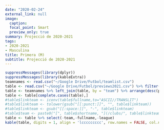 ```yaml
---
date: "2020-02-24"
external_link: null
image:
  caption: 
  focal_point: Smart
  preview_only: true
summary: Projecció de 2020-2021
tags:
- 2020-2021
- Masculina
title: Primera (M)
subtitle: Projecció de 2020-2021
---
```

```r
suppressMessages(library(dplyr))
suppressMessages(library(kableExtra))
teamnames <- read.csv("~/Google Drive/Futbol/teamlist.csv")
table <- read.csv("~/Google Drive/Futbol/previews2021.csv") %>% filter(league == "primera")
table <- teamnames %>% left_join(table, by = "team") %>% arrange(desc(proj.points))
table <- table[complete.cases(table),]
#table$linkteam <- iconv(table$fullname,to="ASCII//TRANSLIT")
#table$linkteam <- tolower(gsub("[[:punct:]]", "", table$linkteam))
#table$linkteam <- gsub("[[:space:]]", "-", table$linkteam)
#table$team <- paste0("[", table$shortname, "](/clubs/", table$linkteam,"-",table$league,")")
table <- table %>% select(-team,-fullname,-league)
kable(table, digits = 1, align = 'lccccccccc', row.names = FALSE, col.names = c('Club', 'Punts', 'GD', 'Campió', 'UCL', 'Europa', 'Descens', 'Favor', 'Contra', 'Qualitat')) %>% add_header_above(c('Projecció de la Classificació' = 1, 'Final' = 2, 'Probabilitat (%)' = 4, 'xGols' = 3)) %>% column_spec(1, bold = T) %>% column_spec(3, border_right = T) %>% column_spec(7, border_right = T)
```
